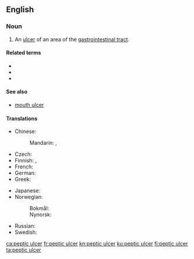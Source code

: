 {{also|peptic-ulcer}}
==English==
{{wikipedia}}

===Noun===
{{en-noun}}

# {{lb|en|pathology}} An [[ulcer]] of an area of the [[gastrointestinal tract]].

====Related terms====
* {{l|en|duodenal ulcer}}
* {{l|en|gastric ulcer}}
* {{l|en|stomach ulcer}}

====See also====
* {{qualifier|not to be confused with}} [[mouth ulcer]]

====Translations====
{{trans-top|ulcer}}
* Chinese:
*: Mandarin: {{t+|cmn|胃潰瘍|sc=Hani}}, {{t+|cmn|胃溃疡|tr=wèikuìyáng|sc=Hani}}
* Czech: {{t|cs|peptický vřed|m}}
* Finnish: {{t+|fi|mahahaava}}, {{t+|fi|vatsahaava}}
* French: {{t|fr|ulcère peptique|m}}
* German: {{t|de|Magengeschwür|n}}
* Greek: {{t+|el|έλκος|n}}
{{trans-mid}}
* Japanese: {{t|ja|消化性潰瘍|tr=しょうかせいかいよう, shōkaseikaiyō|sc=Jpan}}
* Norwegian: 
*: Bokmål: {{t|nb|magesår|n}}
*: Nynorsk: {{t|nn|magesår|n}}
* Russian: {{t|ru|я́зва желу́дка|f}}
* Swedish: {{t+|sv|magsår|n}}
{{trans-bottom}}

[[ca:peptic ulcer]]
[[fr:peptic ulcer]]
[[kn:peptic ulcer]]
[[ku:peptic ulcer]]
[[fi:peptic ulcer]]
[[ta:peptic ulcer]]